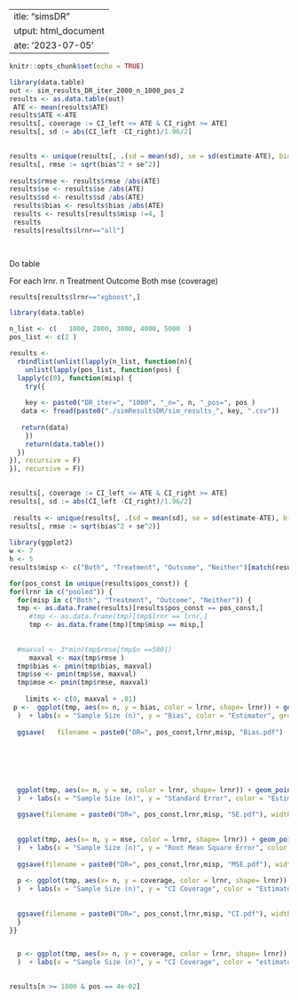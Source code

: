  ---
title: "simsDR"
output: html_document
date: '2023-07-05'
---

```r
knitr::opts_chunk$set(echo = TRUE)
```


 


```r
library(data.table)
out <- sim_results_DR_iter_2000_n_1000_pos_2
results <- as.data.table(out)
 ATE <- mean(results$ATE)
results$ATE <-ATE
results[, coverage := CI_left <= ATE & CI_right >= ATE]
results[, sd := abs(CI_left -CI_right)/1.96/2]
 

results <- unique(results[, .(sd = mean(sd), se = sd(estimate-ATE), bias = abs(mean(estimate - ATE)), coverage = mean(coverage)), by = c( "misp",   "estimator", "lrnr")])
results[, rmse := sqrt(bias^2 + se^2)]
 
results$rmse <- results$rmse /abs(ATE)
results$se <- results$se /abs(ATE)
results$sd <- results$sd /abs(ATE)
 results$bias <- results$bias /abs(ATE)
 results <- results[results$misp !=4, ]
 results
 results[results$lrnr=="all"]

 
```

Do table

For each lrnr.
 n  Treatment Outcome Both
     mse (coverage)


```r
results[results$lrnr=="xgboost",]

```

```r
library(data.table)

n_list <- c(   1000, 2000, 3000, 4000, 5000  )
pos_list <- c(2 )

results <-
  rbindlist(unlist(lapply(n_list, function(n){
    unlist(lapply(pos_list, function(pos) {
  lapply(c(0), function(misp) {
    try({
      
    key <- paste0("DR_iter=", "1000", "_n=", n, "_pos=", pos )
   data <- fread(paste0("./simResultsDR/sim_results_", key, ".csv"))
   
   return(data)
    })
    return(data.table())
  })
}), recursive = F)
}), recursive = F))

 
results[, coverage := CI_left <= ATE & CI_right >= ATE]
results[, sd := abs(CI_left -CI_right)/1.96/2]
 
 results <- unique(results[, .(sd = mean(sd), se = sd(estimate-ATE), bias = abs(mean(estimate - ATE)), coverage = mean(coverage)), by = c("pos_const", "n", "misp",   "estimator", "lrnr")])
results[, rmse := sqrt(bias^2 + se^2)]
 
library(ggplot2)
w <- 7
h <- 5
results$misp <- c("Both", "Treatment", "Outcome", "Neither")[match(results$misp, c("1", "2", "3", "4"))]

for(pos_const in unique(results$pos_const)) {
for(lrnr in c("pooled")) {
  for(misp in c("Both", "Treatment", "Outcome", "Neither")) {
  tmp <- as.data.frame(results)[results$pos_const == pos_const,]
     #tmp <- as.data.frame(tmp)[tmp$lrnr == lrnr,]
     tmp <- as.data.frame(tmp)[tmp$misp == misp,]
 
  
  #maxval <- 3*min(tmp$rmse[tmp$n ==500])
     maxval <- max(tmp$rmse )
  tmp$bias <- pmin(tmp$bias, maxval)
  tmp$se <- pmin(tmp$se, maxval)
  tmp$mse <- pmin(tmp$rmse, maxval)
 
    limits <- c(0, maxval + .01)
 p <-  ggplot(tmp, aes(x= n, y = bias, color = lrnr, shape= lrnr)) + geom_point(size = 4) + geom_line( color="grey", linetype = "dashed") +  facet_wrap(~estimator, ncol =2)  + theme_bw() +     theme(  text = element_text(size=18), axis.text.x = element_text(size = 14 , hjust = 1, vjust = 0.5), legend.position = "bottom",   legend.box = "horizontal" 
  )  + labs(x = "Sample Size (n)", y = "Bias", color = "Estimator", group = "Estimator", shape= "Estimator") +  scale_y_continuous( limits = limits) 
  
  ggsave(   filename = paste0("DR=", pos_const,lrnr,misp, "Bias.pdf") , width = w, height = h)
 
      
 
      
                                      
                                     
  ggplot(tmp, aes(x= n, y = se, color = lrnr, shape= lrnr)) + geom_point(size = 4) + geom_line( color="grey", linetype = "dashed")  + facet_wrap(~estimator, ncol =2) + theme_bw()  +     theme(  text = element_text(size=18), axis.text.x = element_text(size = 14 , hjust = 1, vjust = 0.5), legend.position = "bottom",   legend.box = "horizontal" 
  )  + labs(x = "Sample Size (n)", y = "Standard Error", color = "Estimator", group = "Estimator", shape= "Estimator") +  scale_y_continuous( limits = limits)
  
  ggsave(filename = paste0("DR=", pos_const,lrnr,misp, "SE.pdf"), width = w, height = h)
  
  
  ggplot(tmp, aes(x= n, y = mse, color = lrnr, shape= lrnr)) + geom_point(size = 4)  + geom_line( color="grey", linetype = "dashed") + facet_wrap(~estimator, ncol =2) + theme_bw()  +     theme(  text = element_text(size=18), axis.text.x = element_text(size = 14 , hjust = 1, vjust = 0.5), legend.position = "bottom",   legend.box = "horizontal" 
  )  + labs(x = "Sample Size (n)", y = "Root Mean Square Error", color = "Estimator", group = "Estimator", shape= "Estimator")  +  scale_y_continuous( limits = limits)
  
  ggsave(filename = paste0("DR=", pos_const,lrnr,misp, "MSE.pdf"), width = w, height = h)
  
  p <- ggplot(tmp, aes(x= n, y = coverage, color = lrnr, shape= lrnr)) + geom_point(size = 4) + geom_line( color="grey", linetype = "dashed")  + facet_wrap(~estimator, ncol =2)+ scale_y_continuous(limits = c(min(tmp$coverage), 0.97)) + geom_hline(yintercept = 0.95, color = "grey") + theme_bw() +     theme(  text = element_text(size=18), axis.text.x = element_text(size = 14 , hjust = 1, vjust = 0.5), legend.position = "bottom",   legend.box = "horizontal" 
  )  + labs(x = "Sample Size (n)", y = "CI Coverage", color = "Estimator", group = "Estimator", shape= "Estimator")  
  
  
  ggsave(filename = paste0("DR=", pos_const,lrnr,misp, "CI.pdf"), width = w, height = h)
  }
}}


  p <- ggplot(tmp, aes(x= n, y = coverage, color = lrnr, shape= lrnr)) + geom_point(size = 4) + facet_wrap(~estimator, ncol =2)+ scale_y_log10() + geom_hline(yintercept = 0.95, color = "grey") + theme_bw() +     theme(  text = element_text(size=18), axis.text.x = element_text(size = 14 , hjust = 1, vjust = 0.5), legend.position = "bottom",   legend.box = "horizontal" , legend.title = element_blank()
  )  + labs(x = "Sample Size (n)", y = "CI Coverage", color = "estimator", group = "estimator", shape= "estimator")  
 

```



```r

results[n >= 1000 & pos == 4e-02]

```
